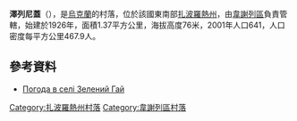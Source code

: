 {{coord|47|1|5|N|34|42|40|E|scale:100000|display=title}}

'''澤列尼蓋'''（{{lang-uk|Зелений Гай}}），是[[烏克蘭|烏克蘭]]的村落，位於該國東南部[[扎波羅熱州|扎波羅熱州]]，由[[韋謝列區|韋謝列區]]負責管轄，始建於1926年，面積1.37平方公里，海拔高度76米，2001年人口641，人口密度每平方公里467.9人。

==參考資料==
{{reflist}}
* [http://weather.in.ua/ua/zaporozhskaja/8887 Погода в селі Зелений Гай] {{Wayback|url=http://weather.in.ua/ua/zaporozhskaja/8887 |date=20111220152843 }}

[[Category:扎波羅熱州村落|Category:扎波羅熱州村落]]
[[Category:韋謝列區村落|Category:韋謝列區村落]]


{{Zaporizhia-geo-stub}}